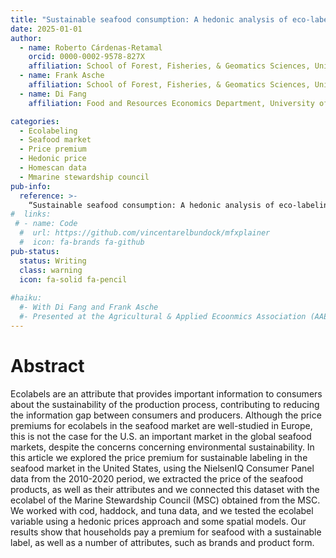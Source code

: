 ```yaml
---
title: "Sustainable seafood consumption: A hedonic analysis of eco-labeling in the U.S. market"
date: 2025-01-01
author:
  - name: Roberto Cárdenas-Retamal
    orcid: 0000-0002-9578-827X
    affiliation: School of Forest, Fisheries, & Geomatics Sciences, University of Florida
  - name: Frank Asche
    affiliation: School of Forest, Fisheries, & Geomatics Sciences, University of Florida
  - name: Di Fang
    affiliation: Food and Resources Economics Department, University of Florida

categories:
  - Ecolabeling
  - Seafood market
  - Price premium
  - Hedonic price
  - Homescan data
  - Mmarine stewardship council
pub-info:
  reference: >-
    “Sustainable seafood consumption: A hedonic analysis of eco-labeling in the U.S. market”
#  links:
 # - name: Code
  #  url: https://github.com/vincentarelbundock/mfxplainer
  #  icon: fa-brands fa-github
pub-status: 
  status: Writing
  class: warning
  icon: fa-solid fa-pencil
  
#haiku: 
  #- With Di Fang and Frank Asche
  #- Presented at the Agricultural & Applied Ecoonmics Association (AAEA) 2024 conference in New Orleans
---
```


# Abstract 

Ecolabels are an attribute that provides important information to consumers about the sustainability of the production process, contributing to reducing the information gap between consumers and producers. Although the price premiums for ecolabels in the seafood market are well-studied in Europe, this is not the case for the U.S. an important market in the global seafood markets, despite the concerns concerning environmental sustainability. In this article we explored the price premium for sustainable labeling in the seafood market in the United States, using the NielsenIQ Consumer Panel data from the 2010-2020 period, we extracted the price of the seafood products, as well as their attributes and we connected this dataset with the ecolabel of the Marine Stewardship Council (MSC) obtained from the MSC. We worked with cod, haddock, and tuna data, and we tested the ecolabel variable using a hedonic prices approach and some spatial models. Our results show that households pay a premium for seafood with a sustainable label, as well as a number of attributes, such as brands and product form. 
